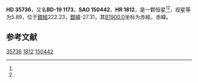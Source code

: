 {{Starbox begin
| name = HD 35736
}}
{{Starbox observe
| epoch = [[J2000.0|J2000.0]]
| constell = {{星座名待查}}<ref name=SIMBAD>{{cite web
 | url=http://simbad.u-strasbg.fr/simbad/sim-id?Ident=HR+1812
 | title =Pulsating variable Star
 | publisher=Centre de Données astronomiques de Strasbourg
 | work=SIMBAD
 | accessdate=2012-07-13}}</ref><ref name=DATA>{{cite web
 | url=http://vizier.u-strasbg.fr/viz-bin/VizieR-5?-out.add=.&-source=5050&-corr=PK=HR&-out.max=9999&HR=1812
 | title=VizieR Detailed Page
 | accessdate=2012-07-13
 | archive-date=2016-03-05
 | archive-url=https://web.archive.org/web/20160305015514/http://vizier.u-strasbg.fr/viz-bin/VizieR-5?-out.add=.&-source=5050&-corr=PK=HR&-out.max=9999&HR=1812
 | dead-url=no
 }}</ref>
| 星官 = 
| ra = {{RA|5|25|59.8}}<ref name=SIMBAD /><ref name=DATA />
| dec = {{DEC|-19|41|44}}<ref name=SIMBAD /><ref name=DATA />
| appmag_v = 5.89<ref name=SIMBAD /><ref name=DATA />
}}
{{Starbox character
| class = F2V<ref name=SIMBAD /><ref name=DATA />
| b-v = 0.4<ref name=SIMBAD /><ref name=DATA />
| u-b = -0.05<ref name=SIMBAD /><ref name=DATA />
| r-i = <ref name=SIMBAD /><ref name=DATA />
| variable = 
}}
{{Starbox astrometry
| radial_v = -0.05
| prop_mo_ra = 6
| parallax = 
| p_error = 
}}
{{Starbox catalog
| names =BD-19 1173，[[SAO星表|SAO]] 150442，[[HD星表|HD]] 35736，[[HR星表|HR]] 1812}}
{{Starbox reference |Simbad=HR+1812}}
{{Starbox end}}

'''HD 35736'''，又名'''BD-19 1173'''，'''SAO 150442'''、'''HR 1812'''，是一颗恒星<ref name=SIMBAD /><ref name=DATA />，视星等为5.89，位于[[銀道座標系|銀經]]222.23，[[銀道座標系|銀緯]]-27.31，其[[B1900.0|B1900.0]]坐标为赤經{{RA|5|21|39.8}}，赤緯{{DEC|-19|-27.31|57}}。

== 参考文献 ==
{{reflist}}

{{star-stub}}

[[Category:HD和HDE天體|35736]]
[[Category:HR天體|1812]]
[[Category:SAO天體|150442]]
